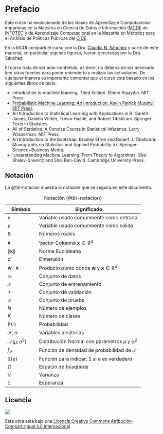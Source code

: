 # Prefacio {.unnumbered}

Este curso ha evolucionado de las clases de Aprendizaje Computacional impartidas en la Maestría en Ciencia de Datos e Información ([MCDI](https://infotec.mx/MCDI)) de [INFOTEC](https://infotec.mx) y de Aprendizaje Computacional en la Maestría en Métodos para el Análisis de Políticas Públicas del [CIDE](http://cide.edu). 

En la MCDI compartí el curso con la Dra. [Claudia N. Sánchez](https://scholar.google.com.mx/citations?user=homoYl8AAAAJ&hl=es) y parte de este material,
en particular algunas figuras, fueron generadas por la Dra. Sánchez. 

El curso trata de ser auto-contenido, es decir, no debería de ser necesario leer otras fuentes para poder entenderlo y realizar las actividades. De cualquier manera es importante comentar que el curso está basado en los siguientes libros de texto:

- Introduction to machine learning, Third Edition. Ethem Alpaydin. MIT Press.
- [Probabilistic Machine Learning: An Introduction. Kevin Patrick Murphy. MIT Press](https://probml.github.io/pml-book/book1.html).
- An Introduction to Statistical Learning with Applications in R. Gareth James, Daniela Witten, Trevor Hastie, and Robert Tibshirani. Springer Texts in Statistics.
- All of Statistics. A Concise Course in Statistical Inference. Larry Wasserman. MIT Press.
- An Introduction to the Bootstrap. Bradley Efron and Robert J. Tibshirani. Monographs on Statistics and Applied Probability 57. Springer-Science+Business Media. 
- Understanding Machine Learning: From Theory to Algorithms. Shai Shalev-Shwartz and Shai Ben-David. Cambridge University Press.

## Notación

La @tbl-notacion muestra la notación que se seguirá en este documento. 

|Símbolo           | Significado                                              |
|------------------|----------------------------------------------------------|
|$x$             | Variable usada comunmente como entrada                   |
|$y$             | Variable usada comunmente como salida                    |
|$\mathbb R$     | Números reales                                           |
|$\mathbf x$     | Vector Columna $\mathbf x \in \mathbb R^d$               |
|$\lVert \mathbf x \rVert$ | Norma Euclideana                               |
|$d$             | Dimensión                                                |
|$\mathbf w \cdot \mathbf x$ | Producto punto donde $\mathbf w$ y $\mathbf x \in \mathbb R^d$ |
|$\mathcal D$    | Conjunto de datos                                        |
|$\mathcal T$    | Conjunto de entrenamiento                                | 
|$\mathcal V$    | Conjunto de validación                                   |
|$\mathcal G$    | Conjunto de prueba                                       |
|$N$             | Número de ejemplos                                       | 
|$K$             | Número de clases                                         |
|$\mathbb P(\cdot)$  | Probabilidad                                         |
|$\mathcal X, \mathcal Y$    | Variables aleatorías                         |
|$\mathcal N(\mu, \sigma^2)$    | Distribución Normal con parámetros $\mu$ y $\sigma^2$|
|$f_{\mathcal X}$| Función de densidad de probabilidad de $\mathcal X$    |
|$\mathbb 1(e)$     | Función para indicar; $1$ si $e$ es verdadero     |
|$\Omega$        | Espacio de búsqueda                                      |
|$\mathbb V$     | Varianza                                                 |
|$\mathbb E$     | Esperanza                                                |

: Notación {#tbl-notacion}

## Licencia 

[![](https://i.creativecommons.org/l/by-sa/4.0/88x31.png)](http://creativecommons.org/licenses/by-sa/4.0/) 

Esta obra está bajo una [Licencia Creative Commons Atribución-CompartirIgual 4.0 Internacional](http://creativecommons.org/licenses/by-sa/4.0/)
